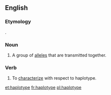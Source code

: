 ==English==

===Etymology===

{{blend|haploid|type}}.

===Noun===
{{en-noun}}
{{wikipedia}}
# {{genetics}} A group of [[allele]]s that are transmitted together.

===Verb===
{{en-verb|haplotyp|es}}

# {{genetics}} To [[characterize]] with respect to haplotype.

[[et:haplotype]]
[[fr:haplotype]]
[[pl:haplotype]]